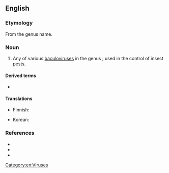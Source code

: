 {{also|Granulovirus}}
==English==
{{rfi|en}}

===Etymology===
From the genus name.

===Noun===
{{en-noun}}

# Any of various [[baculovirus]]es in the genus {{taxlink|Betabaculovirus|genus|ver=220131}}; used in the control of insect pests.

====Derived terms====
* {{l|en|granuloviral}}

====Translations====
{{trans-top|form of baculovirus}}
* Finnish: {{t|fi|granulovirus}}
{{trans-mid}}
* Korean: {{t|ko|과립병바이러스}}
{{trans-bottom}}

===References===
* {{pedia}}
* {{specieslite|i=1|Betabaculovirus}}
* {{comcatlite|i=1|Baculoviridae}}

[[Category:en:Viruses]]